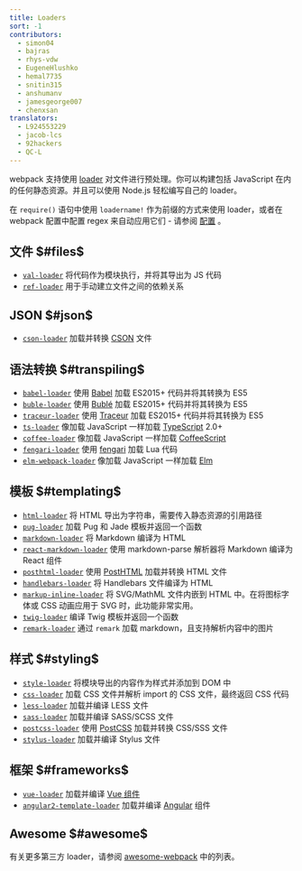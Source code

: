 ```yaml
---
title: Loaders
sort: -1
contributors:
  - simon04
  - bajras
  - rhys-vdw
  - EugeneHlushko
  - hemal7735
  - snitin315
  - anshumanv
  - jamesgeorge007
  - chenxsan
translators:
  - L924553229
  - jacob-lcs
  - 92hackers
  - QC-L
---
```


webpack 支持使用 [loader](/concepts/loaders) 对文件进行预处理。你可以构建包括 JavaScript 在内的任何静态资源。并且可以使用 Node.js 轻松编写自己的 loader。

在 `require()` 语句中使用 `loadername!` 作为前缀的方式来使用 loader，或者在 webpack 配置中配置 regex 来自动应用它们 - 请参阅 [配置](/concepts/loaders/#configuration) 。

## 文件 $#files$

- [`val-loader`](/loaders/val-loader) 将代码作为模块执行，并将其导出为 JS 代码
- [`ref-loader`](https://www.npmjs.com/package/ref-loader) 用于手动建立文件之间的依赖关系

## JSON $#json$

- [`cson-loader`](https://github.com/awnist/cson-loader) 加载并转换 [CSON](https://github.com/bevry/cson#what-is-cson) 文件

## 语法转换 $#transpiling$

- [`babel-loader`](/loaders/babel-loader) 使用 [Babel](https://babeljs.io/) 加载 ES2015+ 代码并将其转换为 ES5
- [`buble-loader`](https://github.com/sairion/buble-loader) 使用 [Bublé](https://buble.surge.sh/guide/) 加载 ES2015+ 代码并将其转换为 ES5
- [`traceur-loader`](https://github.com/jupl/traceur-loader) 使用 [Traceur](https://github.com/google/traceur-compiler#readme) 加载 ES2015+ 代码并将其转换为 ES5
- [`ts-loader`](https://github.com/TypeStrong/ts-loader) 像加载 JavaScript 一样加载 [TypeScript](https://www.typescriptlang.org/) 2.0+
- [`coffee-loader`](/loaders/coffee-loader) 像加载 JavaScript 一样加载 [CoffeeScript](http://coffeescript.org/)
- [`fengari-loader`](https://github.com/fengari-lua/fengari-loader/) 使用 [fengari](https://fengari.io/) 加载 Lua 代码
- [`elm-webpack-loader`](https://github.com/elm-community/elm-webpack-loader) 像加载 JavaScript 一样加载 [Elm](https://elm-lang.org/)

## 模板 $#templating$

- [`html-loader`](/loaders/html-loader) 将 HTML 导出为字符串，需要传入静态资源的引用路径
- [`pug-loader`](https://github.com/pugjs/pug-loader) 加载 Pug 和 Jade 模板并返回一个函数
- [`markdown-loader`](https://github.com/peerigon/markdown-loader) 将 Markdown 编译为 HTML
- [`react-markdown-loader`](https://github.com/javiercf/react-markdown-loader) 使用 markdown-parse 解析器将 Markdown 编译为 React 组件
- [`posthtml-loader`](https://github.com/posthtml/posthtml-loader) 使用 [PostHTML](https://github.com/posthtml/posthtml) 加载并转换 HTML 文件
- [`handlebars-loader`](https://github.com/pcardune/handlebars-loader) 将 Handlebars 文件编译为 HTML
- [`markup-inline-loader`](https://github.com/asnowwolf/markup-inline-loader) 将 SVG/MathML 文件内嵌到 HTML 中。在将图标字体或 CSS 动画应用于 SVG 时，此功能非常实用。
- [`twig-loader`](https://github.com/zimmo-be/twig-loader) 编译 Twig 模板并返回一个函数
- [`remark-loader`](https://github.com/webpack-contrib/remark-loader) 通过 `remark` 加载 markdown，且支持解析内容中的图片

## 样式 $#styling$

- [`style-loader`](/loaders/style-loader) 将模块导出的内容作为样式并添加到 DOM 中
- [`css-loader`](/loaders/css-loader) 加载 CSS 文件并解析 import 的 CSS 文件，最终返回 CSS 代码
- [`less-loader`](/loaders/less-loader) 加载并编译 LESS 文件
- [`sass-loader`](/loaders/sass-loader) 加载并编译 SASS/SCSS 文件
- [`postcss-loader`](/loaders/postcss-loader) 使用 [PostCSS](http://postcss.org) 加载并转换 CSS/SSS 文件
- [`stylus-loader`](/loaders/stylus-loader/) 加载并编译 Stylus 文件

## 框架 $#frameworks$

- [`vue-loader`](https://github.com/vuejs/vue-loader) 加载并编译 [Vue 组件](https://vuejs.org/v2/guide/components.html)
- [`angular2-template-loader`](https://github.com/TheLarkInn/angular2-template-loader) 加载并编译 [Angular](https://angular.io/) 组件

## Awesome $#awesome$

有关更多第三方 loader，请参阅 [awesome-webpack](/awesome-webpack/#loaders) 中的列表。
